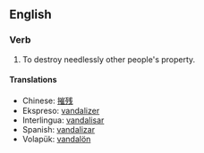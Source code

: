 ==English==
===Verb===
#To destroy needlessly other people's property.

====Translations====
*Chinese: [[摧残]] 
*Ekspreso: [[vandalizer]]
*Interlingua: [[vandalisar]]
*Spanish: [[vandalizar]]
*Volapük: [[vandalön]]